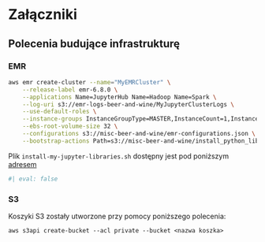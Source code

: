 # Załączniki {#sec-appendix}

## Polecenia budujące infrastrukturę

### EMR {#sec-emr}

\small

```bash
aws emr create-cluster --name="MyEMRCluster" \
    --release-label emr-6.8.0 \
    --applications Name=JupyterHub Name=Hadoop Name=Spark \
    --log-uri s3://emr-logs-beer-and-wine/MyJupyterClusterLogs \
    --use-default-roles \
    --instance-groups InstanceGroupType=MASTER,InstanceCount=1,InstanceType=m4.large InstanceGroupType=CORE,InstanceCount=2,InstanceType=m4.large \
    --ebs-root-volume-size 32 \
    --configurations s3://misc-beer-and-wine/emr-configurations.json \
    --bootstrap-actions Path=s3://misc-beer-and-wine/install_python_libraries.sh,Name=InstallJupyterLibs
```

\normalsize

Plik `install-my-jupyter-libraries.sh` dostępny jest pod poniższym [adresem]() 

```python
#| eval: false

```

### S3

Koszyki S3 zostały utworzone przy pomocy poniższego polecenia:
```
aws s3api create-bucket --acl private --bucket <nazwa koszka>
```

